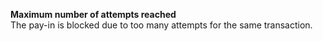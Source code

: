   
<Card title="101111" href="/errors/codes/101111">  

 **Maximum number of attempts reached**  
 The pay-in is blocked due to too many attempts for the same transaction.  

</Card>